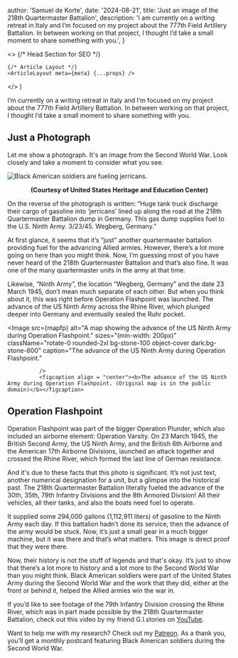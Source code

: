 


  author: 'Samuel de Korte',
  date: '2024-08-21',
  title: 'Just an image of the 218th Quartermaster Battalion',
  description:
    'I am currently on a writing retreat in Italy and I’m focused on my project about the 777th Field Artillery Battalion. In between working on that project, I thought I’d take a small moment to share something with you.',
}

  <>
    {/* Head Section for SEO */}
    <Head>
      <title>{meta.title}</title>
      <meta name="description" content={meta.description} />
      <link rel="canonical" href="https://www.samueldekorte.com/articles/218th-quartermaster-battalion" />
    </Head>

    {/* Article Layout */}
    <ArticleLayout meta={meta} {...props} />
  </>
)

I’m currently on a writing retreat in Italy and I’m focused on my project about the 777th Field Artillery Battalion. In between working on that project, I thought I’d take a small moment to share something with you.  
## Just a Photograph
Let me show a photograph. It's an image from the Second World War. Look closely and take a moment to consider what you see.

<Image
                src={qm218}
                alt="Black American soldiers are fueling jerricans."
                sizes="(min-width: 200px)"
                className="aspect-square rotate-0 rounded-2xl bg-stone-100 object-cover dark:bg-stone-800"
                caption="Black American soldiers are fueling jerricans."                
              />
              <figcaption align = "center"><b>(Courtesy of United States Heritage and Education Center)</b></figcaption> 

On the reverse of the photograph is written: “Huge tank truck discharge their cargo of gasoline into ‘jerricans’ lined up along the road at the 218th Quartermaster Battalion dump in Germany. This gas dump supplies fuel to the U.S. Ninth Army. 3/23/45. Wegberg, Germany.”  

At first glance, it seems that it’s “just” another quartermaster battalion providing fuel for the advancing Allied armies. However, there’s a lot more going on here than you might think. Now, I’m guessing most of you have never heard of the 218th Quartermaster Battalion and that’s also fine. It was one of the many quartermaster units in the army at that time.  

Likewise, “Ninth Army”, the location “Wegberg, Germany” and the date 23 March 1945, don’t mean much separate of each other. But when you think about it, this was right before Operation Flashpoint was launched. The advance of the US Ninth Army across the Rhine River, which plunged deeper into Germany and eventually sealed the Ruhr pocket.   

<Image
                src={mapfp}
                alt="A map showing the advance of the US Ninth Army during Operation Flashpoint."
                sizes="(min-width: 200px)"
                className="rotate-0 rounded-2xl bg-stone-100 object-cover dark:bg-stone-800"
                caption="The advance of the US Ninth Army during Operation Flashpoint."
                
              />
              <figcaption align = "center"><b>The advance of the US Ninth Army during Operation Flashpoint. (Original map is in the public domain)</b></figcaption> 

## Operation Flashpoint
Operation Flashpoint was part of the bigger Operation Plunder, which also included an airborne element: Operation Varsity. On 23 March 1945, the British Second Army, the US Ninth Army, and the British 6th Airborne and the American 17th Airborne Divisions, launched an attack together and crossed the Rhine River, which formed the last line of German resistance.  

And it's due to these facts that this photo is significant. It’s not just text, another numerical designation for a unit, but a glimpse into the historical past. The 218th Quartermaster Battalion literally fueled the advance of the 30th, 35th, 79th Infantry Divisions and the 8th Armored Division! All their vehicles, all their tanks, and also the boats need fuel to operate.  

It supplied some 294,000 gallons (1,112,911 liters) of gasoline to the Ninth Army each day. If this battalion hadn’t done its service, then the advance of the army would be stuck. Now, it’s just a small gear in a much bigger machine, but it was there and that’s what matters. This image is direct proof that they were there. 

Now, their history is not the stuff of legends and that's okay. It’s just to show that there’s a lot more to history and a lot more to the Second World War than you might think. Black American soldiers were part of the United States Army during the Second World War and the work that they did, either at the front or behind it, helped the Allied armies win the war in.   

If you’d like to see footage of the 79th Infantry Division crossing the Rhine River, which was in part made possible by the 218th Quartermaster Battalion, check out this video by my friend G.I.stories on [YouTube](https://www.youtube.com/watch?v=JO3mN7st0UY).  

Want to help me with my research? Check out my [Patreon](https://www.patreon.com/samueldekorte). As a thank you, you’ll get a monthly postcard featuring Black American soldiers during the Second World War.   
